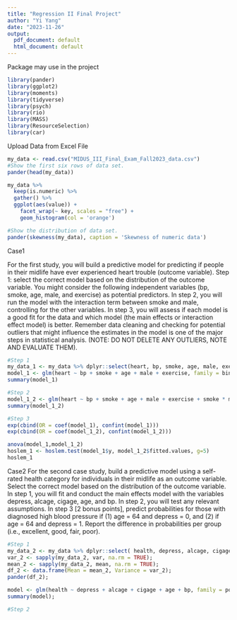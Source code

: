 ```yaml
---
title: "Regression II Final Project"
author: "Yi Yang"
date: "2023-11-26"
output:
  pdf_document: default
  html_document: default
---
```

Package may use in the project
```r
library(pander)
library(ggplot2)
library(moments)
library(tidyverse)
library(psych)
library(rio)
library(MASS)
library(ResourceSelection)
library(car)
```

Upload Data from Excel File
```r
my_data <- read.csv("MIDUS_III_Final_Exam_Fall2023_data.csv")
#Show the first six rows of data set. 
pander(head(my_data))

my_data %>%
  keep(is.numeric) %>% 
  gather() %>% 
  ggplot(aes(value)) +
    facet_wrap(~ key, scales = "free") +
    geom_histogram(col = 'orange')

#Show the distribution of data set. 
pander(skewness(my_data), caption = 'Skewness of numeric data')
```

Case1

For the first study, you will build a predictive model for predicting if people in their midlife have ever experienced heart trouble (outcome variable). 
Step 1: select the correct model based on the distribution of the outcome variable. You might consider the following independent variables (bp, smoke, age, male, and exercise) as potential predictors. 
In step 2, you will run the model with the interaction term between smoke and male, controlling for the other variables. 
In step 3, you will assess if each model is a good fit for the data and which model (the main effects or interaction effect model) is better. Remember data cleaning and checking for potential outliers that might influence the estimates in the model is one of the major steps in statistical analysis. (NOTE: DO NOT DELETE ANY OUTLIERS, NOTE AND EVALUATE THEM).
```r
#Step 1
my_data_1 <- my_data %>% dplyr::select(heart, bp, smoke, age, male, exercise);
model_1 <- glm(heart ~ bp + smoke + age + male + exercise, family = binomial, data = my_data_1);
summary(model_1)

#Step 2
model_1_2 <- glm(heart ~ bp + smoke + age + male + exercise + smoke * male, family = binomial, data = my_data_1);
summary(model_1_2)

#Step 3
exp(cbind(OR = coef(model_1), confint(model_1)))
exp(cbind(OR = coef(model_1_2), confint(model_1_2)))

anova(model_1,model_1_2)
hoslem_1 <- hoslem.test(model_1$y, model_1_2$fitted.values, g=5)
hoslem_1
```

Case2
For the second case study, build a predictive model using a self-rated health category for individuals in their midlife as an outcome variable. Select the correct model based on the distribution of the outcome variable. 
In step 1, you will fit and conduct the main effects model with the variables depress, alcage, cigage, age, and bp. 
In step 2, you will test any relevant assumptions. 
In step 3 [2 bonus points], predict probabilities for those with diagnosed high blood pressure if (1) age = 64 and depress = 0, and (2) if age = 64 and depress = 1. Report the difference in probabilities per group (i.e., excellent, good, fair, poor).
```r
#Step 1
my_data_2 <- my_data %>% dplyr::select( health, depress, alcage, cigage, age, bp);
var_2 <- sapply(my_data_2, var, na.rm = TRUE);
mean_2 <- sapply(my_data_2, mean, na.rm = TRUE);
df_2 <- data.frame(Mean = mean_2, Variance = var_2);
pander(df_2);

model <- glm(health ~ depress + alcage + cigage + age + bp, family = poisson, data = my_data_2);
summary(model);

#Step 2

```